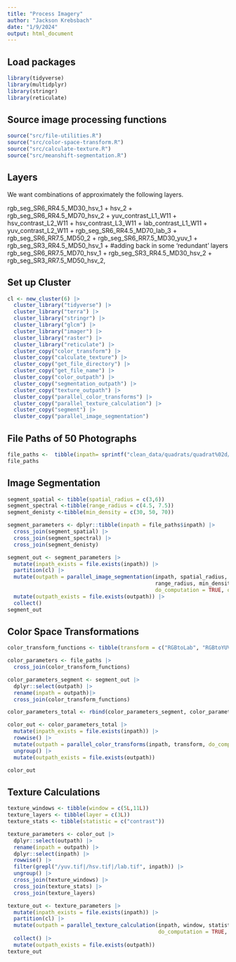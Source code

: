 ```yaml
---
title: "Process Imagery"
author: "Jackson Krebsbach"
date: "1/9/2024"
output: html_document
---
```



## Load packages

```r
library(tidyverse)
library(multidplyr)
library(stringr)
library(reticulate)
```

## Source image processing functions

```r
source("src/file-utilities.R")
source("src/color-space-transform.R")
source("src/calculate-texture.R")
source("src/meanshift-segmentation.R")
```

## Layers

We want combinations of approximately the following layers.

rgb_seg_SR6_RR4.5_MD30_hsv_1 +
hsv_2 +
rgb_seg_SR6_RR4.5_MD70_hsv_2 +
yuv_contrast_L1_W11 +
hsv_contrast_L2_W11 +
hsv_contrast_L3_W11 +
lab_contrast_L1_W11 +
yuv_contrast_L2_W11 +
rgb_seg_SR6_RR4.5_MD70_lab_3 +
rgb_seg_SR6_RR7.5_MD50_2 +
rgb_seg_SR6_RR7.5_MD30_yuv_1 +
rgb_seg_SR3_RR4.5_MD50_hsv_1 + #adding back in some 'redundant' layers
rgb_seg_SR6_RR7.5_MD70_hsv_1 +
rgb_seg_SR3_RR4.5_MD30_hsv_2 +
rgb_seg_SR3_RR7.5_MD50_hsv_2,

## Set up Cluster

```r

cl <- new_cluster(6) |>
  cluster_library("tidyverse") |>
  cluster_library("terra") |>
  cluster_library("stringr") |>
  cluster_library("glcm") |>
  cluster_library("imager") |>
  cluster_library("raster") |>
  cluster_library("reticulate") |>
  cluster_copy("color_transform") |>
  cluster_copy("calculate_texture") |>
  cluster_copy("get_file_directory") |>
  cluster_copy("get_file_name") |>
  cluster_copy("color_outpath") |>
  cluster_copy("segmentation_outpath") |>
  cluster_copy("texture_outpath") |>
  cluster_copy("parallel_color_transforms") |>
  cluster_copy("parallel_texture_calculation") |>
  cluster_copy("segment") |>
  cluster_copy("parallel_image_segmentation")
```



## File Paths of 50 Photographs

```r
file_paths <-  tibble(inpath= sprintf("clean_data/quadrats/quadrat%02d/rgb.tif", seq(34, 34, 1))) 
file_paths
```


## Image Segmentation

```r
segment_spatial <- tibble(spatial_radius = c(3,6))
segment_spectral <-tibble(range_radius = c(4.5, 7.5))
segment_denisty <-tibble(min_density = c(30, 50, 70))

segment_parameters <- dplyr::tibble(inpath = file_paths$inpath) |>
  cross_join(segment_spatial) |> 
  cross_join(segment_spectral) |>
  cross_join(segment_denisty)

segment_out <- segment_parameters |>
  mutate(inpath_exists = file.exists(inpath)) |>
  partition(cl) |>
  mutate(outpath = parallel_image_segmentation(inpath, spatial_radius,
                                               range_radius, min_density,
                                               do_computation = TRUE, over_write = FALSE)) |>
  mutate(outpath_exists = file.exists(outpath)) |>
  collect()
segment_out 
```


## Color Space Transformations

```r
color_transform_functions <- tibble(transform = c("RGBtoLab", "RGBtoYUV","RGBtoHSL"))

color_parameters <- file_paths |> 
  cross_join(color_transform_functions)

color_parameters_segment <- segment_out |>
  dplyr::select(outpath) |>
  rename(inpath = outpath)|> 
  cross_join(color_transform_functions)

color_parameters_total <- rbind(color_parameters_segment, color_parameters)

color_out <- color_parameters_total |>
  mutate(inpath_exists = file.exists(inpath)) |>
  rowwise() |>
  mutate(outpath = parallel_color_transforms(inpath, transform, do_computation = TRUE, over_write = FALSE)) |>
  ungroup() |>
  mutate(outpath_exists = file.exists(outpath))

color_out
```


## Texture Calculations

```r
texture_windows <- tibble(window = c(5L,11L)) 
texture_layers <- tibble(layer = c(3L))
texture_stats <- tibble(statistic = c("contrast"))

texture_parameters <- color_out |>
  dplyr::select(outpath) |>
  rename(inpath = outpath) |>
  dplyr::select(inpath) |>
  rowwise() |>
  filter(grepl("/yuv.tif|/hsv.tif|/lab.tif", inpath)) |>
  ungroup() |>
  cross_join(texture_windows) |> 
  cross_join(texture_stats) |>
  cross_join(texture_layers)

texture_out <- texture_parameters |>
  mutate(inpath_exists = file.exists(inpath)) |>
  partition(cl) |>
  mutate(outpath = parallel_texture_calculation(inpath, window, statistic, layer,
                                                do_computation = TRUE, over_write = FALSE)) |>
  collect() |>
  mutate(outpath_exists = file.exists(outpath)) 
texture_out
```




